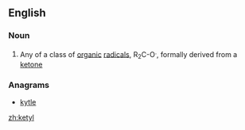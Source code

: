 ==English==

===Noun===
{{wikipedia}}
{{en-noun}}

# {{context|organic chemistry|lang=en}} Any of a class of [[organic]] [[radical]]s, R<sub>2</sub>C-O<sup>.</sup>, formally derived from a [[ketone]]

===Anagrams===
* [[kytle#English|kytle]]

[[zh:ketyl]]